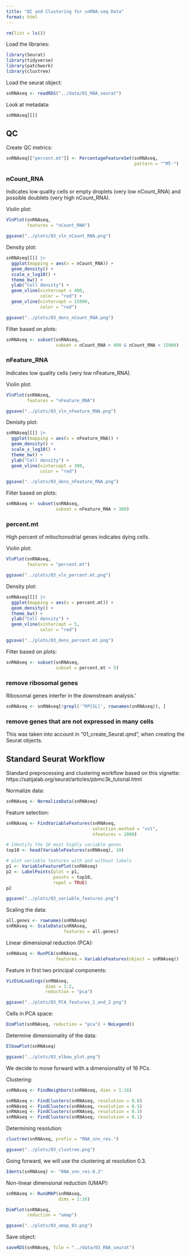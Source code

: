 ```yaml
---
title: "QC and Clustering for snRNA-seq Data"
format: html
---
```


```r
rm(list = ls())
```

Load the libraries:

```r
library(Seurat)
library(tidyverse)
library(patchwork)
library(clustree)
```

Load the seurat object:

```r
snRNAseq <- readRDS("../data/01_RNA_seurat")
```

Look at metadata:

```r
snRNAseq[[]]
```

## QC

Create QC metrics:

```r
snRNAseq[["percent.mt"]] <- PercentageFeatureSet(snRNAseq, 
                                                 pattern = "^MT-")
```

### nCount_RNA

Indicates low quality cells or empty droplets (very low nCount_RNA) and possible doublets (very high nCount_RNA).

Violin plot:

```r
VlnPlot(snRNAseq,
        features = "nCount_RNA")

ggsave("../plots/03_vln_nCount_RNA.png")
```

Density plot:

```r
snRNAseq[[]] |> 
  ggplot(mapping = aes(x = nCount_RNA)) +
  geom_density() +
  scale_x_log10() +
  theme_bw() +
  ylab("Cell density") + 
  geom_vline(xintercept = 400,
             color = "red") +
  geom_vline(xintercept = 15000,
             color = "red")

ggsave("../plots/03_dens_nCount_RNA.png")
```

Filter based on plots:

```r
snRNAseq <- subset(snRNAseq, 
                   subset = nCount_RNA > 400 & nCount_RNA < 15000)
```

### nFeature_RNA

Indicates low quality cells (very low nFeature_RNA).

Violin plot:

```r
VlnPlot(snRNAseq,
        features = "nFeature_RNA")

ggsave("../plots/03_vln_nFeature_RNA.png")
```

Denisity plot:

```r
snRNAseq[[]] |> 
  ggplot(mapping = aes(x = nFeature_RNA)) +
  geom_density() +
  scale_x_log10() +
  theme_bw() +
  ylab("Cell density") + 
  geom_vline(xintercept = 300,
             color = "red")

ggsave("../plots/03_dens_nFeature_RNA.png")
```

Filter based on plots:

```r
snRNAseq <- subset(snRNAseq, 
                   subset = nFeature_RNA > 300)
```

### percent.mt

High percent of mitochonodrial genes indicates dying cells.

Violin plot:

```r
VlnPlot(snRNAseq,
        features = "percent.mt")

ggsave("../plots/03_vln_percent.mt.png")
```

Density plot:

```r
snRNAseq[[]] |> 
  ggplot(mapping = aes(x = percent.mt)) +
  geom_density() +
  theme_bw() +
  ylab("Cell density") +
  geom_vline(xintercept = 5,
             color = "red")

ggsave("../plots/03_dens_percent.mt.png")
```

Filter based on plots:

```r
snRNAseq <- subset(snRNAseq, 
                   subset = percent.mt < 5)
```

### remove ribosomal genes

Ribosomal genes interfer in the downstream analysis.'

```r
snRNAseq <- snRNAseq[!grepl('^RP[SL]', rownames(snRNAseq)), ]
```

### remove genes that are not expressed in many cells

This was taken into account in "01_create_Seurat.qmd", when creating the Seurat objects.

## Standard Seurat Workflow

Standard preprocessing and clustering workflow based on this vignette: https://satijalab.org/seurat/articles/pbmc3k_tutorial.html

Normalize data:

```r
snRNAseq <- NormalizeData(snRNAseq)
```

Feature selection:

```r
snRNAseq <- FindVariableFeatures(snRNAseq, 
                                 selection.method = "vst", 
                                 nfeatures = 2000)

# Identify the 10 most highly variable genes
top10 <- head(VariableFeatures(snRNAseq), 10)

# plot variable features with and without labels
p1 <- VariableFeaturePlot(snRNAseq)
p2 <- LabelPoints(plot = p1, 
                  points = top10, 
                  repel = TRUE)
p2

ggsave("../plots/03_variable_features.png")
```

Scaling the data:

```r
all.genes <- rownames(snRNAseq)
snRNAseq <- ScaleData(snRNAseq, 
                      features = all.genes)
```

Linear dimensional reduction (PCA):

```r
snRNAseq <- RunPCA(snRNAseq, 
                   features = VariableFeatures(object = snRNAseq))
```

Feature in first two principal components:

```r
VizDimLoadings(snRNAseq, 
               dims = 1:2, 
               reduction = "pca")

ggsave("../plots/03_PCA_features_1_and_2.png")
```

Cells in PCA space:

```r
DimPlot(snRNAseq, reduction = "pca") + NoLegend()
```

Determine dimensionality of the data:

```r
ElbowPlot(snRNAseq)

ggsave("../plots/03_elbow_plot.png")
```

We decide to move forward with a dimensionality of 16 PCs.

Clustering:

```r
snRNAseq <- FindNeighbors(snRNAseq, dims = 1:16)

snRNAseq <- FindClusters(snRNAseq, resolution = 0.8)
snRNAseq <- FindClusters(snRNAseq, resolution = 0.5)
snRNAseq <- FindClusters(snRNAseq, resolution = 0.3)
snRNAseq <- FindClusters(snRNAseq, resolution = 0.1)
```

Determining resolution:

```r
clustree(snRNAseq, prefix = "RNA_snn_res.")

ggsave("../plots/03_clustree.png")
```

Going forward, we will use the clustering at resolution 0.3.

```r
Idents(snRNAseq) <- "RNA_snn_res.0.3"
```

Non-linear dimensional reduction (UMAP):

```r
snRNAseq <- RunUMAP(snRNAseq, 
                    dims = 1:16)

DimPlot(snRNAseq, 
        reduction = "umap")

ggsave("../plots/03_umap_03.png")
```

Save object:

```r
saveRDS(snRNAseq, file = "../data/03_RNA_seurat")
```